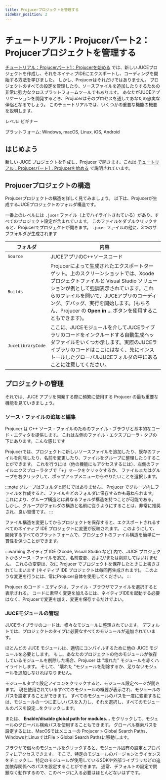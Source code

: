 ```yaml
---
title: Projucerプロジェクトを管理する
sidebar_position: 2
---
```


# チュートリアル：Projucerパート2：Projucerプロジェクトを管理する


<SourcePageLink path="tutorial_manage_projucer_project.html" />

[チュートリアル：Projucerパート1：Projucerを始める](../tutorial_new_projucer_project/)
では、新しいJUCEプロジェクトを作成し、それをネイティブIDEにエクスポートし、コーディングを開始する方法を学びました。
しかし、Projucerはそれだけではありません。
プロジェクトのすべての設定を管理したり、ソースファイルを追加したりするための非常に強力なクロスプラットフォームツールでもあります。
あなたがJUCEアプリケーションを開発するとき、Projucerはそのプロセスを通してあなたの忠実な伴侶となるでしょう。
このチュートリアルでは、いくつかの重要な機能の概要を説明します。

レベル: ビギナー

プラットフォーム: Windows, macOS, Linux, iOS, Android


## はじめよう

新しい JUCE プロジェクトを作成し、Projucer で開きます。これは
[チュートリアル：Projucerパート1：Projucerを始める](../tutorial_new_projucer_project/)
で説明されています。


## Projucerプロジェクトの構造

Projucerプロジェクトの構造を詳しく見てみましょう。
以下は、Projucerが生成するJUCEプロジェクトのフォルダ構造です。


<CaptionImage
  src="https://docs.juce.com/master/tutorial_manage_projucer_project_screenshot1.png"
  caption="Projucerプロジェクトの解剖"
/>

一番上のレベルには `.jucer` ファイル（上でハイライトされている）があり、すべてのプロジェクト設定が含まれています。
このファイルをダブルクリックすると、Projucerでプロジェクトが開きます。
`.jucer` ファイルの他に、3つのサブフォルダが生成されます

| フォルダ | 内容 |
| --- | --- |
| `Source` | JUCEアプリのC++ソースコード |
| `Builds` | Projucerによって生成されたエクスポートターゲット。上のスクリーンショットでは、Xcode プロジェクトファイルと Visual Studio ソリューションが例として強調表示されています。これらのファイルを開いて、JUCEアプリのコーディング、デバッグ、実行を開始します。(もちろん、Projucer の **Open in ...** ボタンを使用することもできます)。 |
| `JuceLibraryCode` | ここに、JUCEモジュールを介してJUCEライブラリのコードをインクルードする自動生成ヘッダファイルをいくつか示します。実際のJUCEライブラリのコードはここにはなく、先にインストールしたグローバルJUCEフォルダの中にあることに注意してください。 |

## プロジェクトの管理
それでは、JUCE アプリを開発する際に頻繁に使用する Projucer の最も重要な機能を見ていきましょう。

### ソース・ファイルの追加と編集
Projucer は C++ ソース・ファイルのためのファイル・ブラウザと基本的なコード・エディタを提供します。
これは左側のファイル・エクスプローラ・タブの下にあります。こんな感じです

<CaptionImage
  src="https://docs.juce.com/master/tutorial_manage_projucer_project_screenshot3.png"
  caption="Projucerのファイルナビゲータ（左）とソースファイルエディタ（右）"
/>

Projucerでは、プロジェクトに新しいソースファイルを追加したり、既存のファイルを削除したり、名前を変更したり、ファイルをグループに整理したりすることができます。
これを行うには（他の機能にもアクセスするには）、左側のファイルエクスプローラタブで「+」マークをクリックするか、
ファイルまたはグループを右クリックして、ポップアップメニューからやりたいことを選択します。

:::note
グループはフォルダと同じではありません。
Projucer でグループ内にファイルを作成すると、ファイルをどのフォルダに保存するかも尋ねられます。
これにより、グループ構造とは異なるフォルダ構造を持つことが可能である。
しかし、グループがフォルダの構造と名前に従うようにすることは、非常に推奨され、良い習慣です。
:::

ファイル構造を変更してからプロジェクトを保存すると、エクスポートされるすべてのネイティブ IDE プロジェクトに変更が反映されます。
このようにして、開発するすべてのプラットフォームで、プロジェクトのファイル構造を簡単に一貫性を保つことができます。

:::warning
ネイティブ IDE (Xcode, Visual Studio など) 内で、JUCE プロジェクトからソース・ファイルを追加、名前変更、および/または削除してはいけません。
これらの変更は、次に Projucer でプロジェクトを保存したときに上書きされてしまいます (ネイティブ IDE プロジェクトは毎回再生成されます)。
このような変更を行うには、常にProjucer自体を使用してください。
:::

Projucer のコード・エディタは、ファイル・ブラウザでファイルを選択すると表示される。
コードに素早く変更を加えるには、ネイティブIDEを起動する必要はなく、Projucerで変更を加え、変更を保存するだけでよい。

### JUCEモジュールの管理

JUCEライブラリのコードは、様々なモジュールに整理されています。
デフォルトでは、プロジェクトのタイプに必要なすべてのモジュールが追加されています。

<CaptionImage
  src="https://docs.juce.com/master/tutorial_manage_projucer_project_screenshot4.png"
  caption="このプロジェクトで使用されているJUCEモジュール（左、ハイライト）とモジュール設定ページ（右）"
/>

ほとんどの JUCE モジュールは、適切にコンパイルするために他の JUCE モジュールを必要とします。
もし、あなたのプロジェクトの他のモジュールが依存しているモジュールを削除した場合、Projucer は "壊れた" モジュールを赤くハイライトします。
そして、"壊れた "モジュールを削除するか、足りないモジュールを追加しなければなりません。

モジュールタブで設定アイコンをクリックすると、モジュール設定ページが開きます。
現在使用されているすべてのモジュールの概要が表示され、モジュールのパスを設定することができます。
すべてのモジュールのパスを一度に変更するには、モジュールの一つに正しいパスを入力し、それを選択し、すべてのモジュールのパスを設定...をクリックします。

または、 **Enable/disable global path for modules...** をクリックして、モジュールのグローバル検索パスを使用することもできます。
グローバル検索パスを設定するには、MacOSではメニューの Projucer > Global Search Paths、WindowsとLinuxではFile > Global Search Pathsに移動します。

ブラウザで個々のモジュールをクリックすると、モジュール固有の設定とプロパティにアクセスできます。
そこで、特定のモジュールのバージョンとライセンスをチェックし、特定のモジュールが使用しているSDKや外部ライブラリなどの追加依存関係へのパスを設定することができます。
通常、デフォルトの設定で問題なく動作するので、このページに入る必要はほとんどないはずです。
